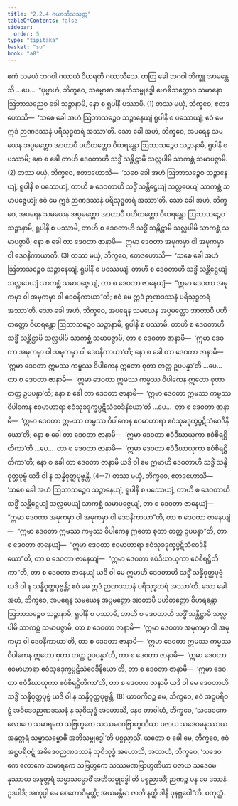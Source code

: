 ```yaml
---
title: "2.2.4 ဂယာသီသသုတ္တ"
tableOfContents: false
sidebar:
  order: 5
type: "tipitaka"
basket: "su"
book: "a8"
---
```



<DynamicBreadcrumb />

<Division number="64" book="a8">

<Paragraph number="652" book="a8">
ဧကံ သမယံ ဘဂဝါ ဂယာယံ ဝိဟရတိ ဂယာသီသေ. တတြ ခေါ ဘဂဝါ ဘိက္ခူ အာမန္တေသိ …ပေ…  “ပုဗ္ဗာဟံ, ဘိက္ခဝေ, သမ္ဗောဓာ အနဘိသမ္ဗုဒ္ဓေါ ဗောဓိသတ္တောဝ သမာနော ဩဘာသညေဝ ခေါ သဉ္ဇာနာမိ, နော စ ရူပါနိ ပဿာမိ. (1)
</Paragraph>

<Paragraph number="653" book="a8">
တဿ မယှံ, ဘိက္ခဝေ, ဧတဒဟောသိ—  ‘သစေ ခေါ အဟံ ဩဘာသဉ္စေဝ သဉ္ဇာနေယျံ ရူပါနိ စ ပဿေယျံ; ဧဝံ မေ ဣဒံ ဉာဏဒဿနံ ပရိသုဒ္ဓတရံ အဿာ’တိ.
</Paragraph>

<Paragraph number="654" book="a8">
သော ခေါ အဟံ, ဘိက္ခဝေ, အပရေန သမယေန အပ္ပမတ္တော အာတာပီ ပဟိတတ္တော ဝိဟရန္တော ဩဘာသဉ္စေဝ သဉ္ဇာနာမိ, ရူပါနိ စ ပဿာမိ; နော စ ခေါ တာဟိ ဒေဝတာဟိ သဒ္ဓိံ သန္တိဋ္ဌာမိ သလ္လပါမိ သာကစ္ဆံ သမာပဇ္ဇာမိ. (2)
</Paragraph>

<Paragraph number="655" book="a8">
တဿ မယှံ, ဘိက္ခဝေ, ဧတဒဟောသိ—  ‘သစေ ခေါ အဟံ ဩဘာသဉ္စေဝ သဉ္ဇာနေယျံ, ရူပါနိ စ ပဿေယျံ, တာဟိ စ ဒေဝတာဟိ သဒ္ဓိံ သန္တိဋ္ဌေယျံ သလ္လပေယျံ သာကစ္ဆံ သမာပဇ္ဇေယျံ; ဧဝံ မေ ဣဒံ ဉာဏဒဿနံ ပရိသုဒ္ဓတရံ အဿာ’တိ.
</Paragraph>

<Paragraph number="656" book="a8">
သော ခေါ အဟံ, ဘိက္ခဝေ, အပရေန သမယေန အပ္ပမတ္တော အာတာပီ ပဟိတတ္တော ဝိဟရန္တော ဩဘာသဉ္စေဝ သဉ္ဇာနာမိ, ရူပါနိ စ ပဿာမိ, တာဟိ စ ဒေဝတာဟိ သဒ္ဓိံ သန္တိဋ္ဌာမိ သလ္လပါမိ သာကစ္ဆံ သမာပဇ္ဇာမိ; နော စ ခေါ တာ ဒေဝတာ ဇာနာမိ—  ဣမာ ဒေဝတာ အမုကမှာ ဝါ အမုကမှာ ဝါ ဒေဝနိကာယာတိ. (3)
</Paragraph>

<Paragraph number="657" book="a8">
တဿ မယှံ, ဘိက္ခဝေ, ဧတဒဟောသိ—  ‘သစေ ခေါ အဟံ ဩဘာသဉ္စေဝ သဉ္ဇာနေယျံ, ရူပါနိ စ ပဿေယျံ, တာဟိ စ ဒေဝတာဟိ သဒ္ဓိံ သန္တိဋ္ဌေယျံ သလ္လပေယျံ သာကစ္ဆံ သမာပဇ္ဇေယျံ, တာ စ ဒေဝတာ ဇာနေယျံ—  “ဣမာ ဒေဝတာ အမုကမှာ ဝါ အမုကမှာ ဝါ ဒေဝနိကာယာ”တိ; ဧဝံ မေ ဣဒံ ဉာဏဒဿနံ ပရိသုဒ္ဓတရံ အဿာ’တိ.
</Paragraph>

<Paragraph number="658" book="a8">
သော ခေါ အဟံ, ဘိက္ခဝေ, အပရေန သမယေန အပ္ပမတ္တော အာတာပီ ပဟိတတ္တော ဝိဟရန္တော ဩဘာသဉ္စေဝ သဉ္ဇာနာမိ, ရူပါနိ စ ပဿာမိ, တာဟိ စ ဒေဝတာဟိ သဒ္ဓိံ သန္တိဋ္ဌာမိ သလ္လပါမိ သာကစ္ဆံ သမာပဇ္ဇာမိ, တာ စ ဒေဝတာ ဇာနာမိ—  ‘ဣမာ ဒေဝတာ အမုကမှာ ဝါ အမုကမှာ ဝါ ဒေဝနိကာယာ’တိ; နော စ ခေါ တာ ဒေဝတာ ဇာနာမိ—  ‘ဣမာ ဒေဝတာ ဣမဿ ကမ္မဿ ဝိပါကေန ဣတော စုတာ တတ္ထ ဥပပန္နာ’တိ …ပေ…  တာ စ ဒေဝတာ ဇာနာမိ—  ‘ဣမာ ဒေဝတာ ဣမဿ ကမ္မဿ ဝိပါကေန ဣတော စုတာ တတ္ထ ဥပပန္နာ’တိ; နော စ ခေါ တာ ဒေဝတာ ဇာနာမိ—  ‘ဣမာ ဒေဝတာ ဣမဿ ကမ္မဿ ဝိပါကေန ဧဝမာဟာရာ ဧဝံသုခဒုက္ခပ္ပဋိသံဝေဒိနိယော’တိ …ပေ…  တာ စ ဒေဝတာ ဇာနာမိ—  ‘ဣမာ ဒေဝတာ ဣမဿ ကမ္မဿ ဝိပါကေန ဧဝမာဟာရာ ဧဝံသုခဒုက္ခပ္ပဋိသံဝေဒိနိယော’တိ; နော စ ခေါ တာ ဒေဝတာ ဇာနာမိ—  ‘ဣမာ ဒေဝတာ ဧဝံဒီဃာယုကာ ဧဝံစိရဋ္ဌိတိကာ’တိ …ပေ…  တာ စ ဒေဝတာ ဇာနာမိ—  ‘ဣမာ ဒေဝတာ ဧဝံဒီဃာယုကာ ဧဝံစိရဋ္ဌိတိကာ’တိ; နော စ ခေါ တာ ဒေဝတာ ဇာနာမိ ယဒိ ဝါ မေ ဣမာဟိ ဒေဝတာဟိ သဒ္ဓိံ သန္နိဝုတ္ထပုဗ္ဗံ ယဒိ ဝါ န သန္နိဝုတ္ထပုဗ္ဗန္တိ. (4--7)
</Paragraph>

<Paragraph number="659" book="a8">
တဿ မယှံ, ဘိက္ခဝေ, ဧတဒဟောသိ—  ‘သစေ ခေါ အဟံ ဩဘာသဉ္စေဝ သဉ္ဇာနေယျံ, ရူပါနိ စ ပဿေယျံ, တာဟိ စ ဒေဝတာဟိ သဒ္ဓိံ သန္တိဋ္ဌေယျံ သလ္လပေယျံ သာကစ္ဆံ သမာပဇ္ဇေယျံ, တာ စ ဒေဝတာ ဇာနေယျံ—  “ဣမာ ဒေဝတာ အမုကမှာ ဝါ အမုကမှာ ဝါ ဒေဝနိကာယာ”တိ, တာ စ ဒေဝတာ ဇာနေယျံ—  “ဣမာ ဒေဝတာ ဣမဿ ကမ္မဿ ဝိပါကေန ဣတော စုတာ တတ္ထ ဥပပန္နာ”တိ, တာ စ ဒေဝတာ ဇာနေယျံ—  “ဣမာ ဒေဝတာ ဧဝမာဟာရာ ဧဝံသုခဒုက္ခပ္ပဋိသံဝေဒိနိယော”တိ, တာ စ ဒေဝတာ ဇာနေယျံ—  “ဣမာ ဒေဝတာ ဧဝံဒီဃာယုကာ ဧဝံစိရဋ္ဌိတိကာ”တိ, တာ စ ဒေဝတာ ဇာနေယျံ ယဒိ ဝါ မေ ဣမာဟိ ဒေဝတာဟိ သဒ္ဓိံ သန္နိဝုတ္ထပုဗ္ဗံ ယဒိ ဝါ န သန္နိဝုတ္ထပုဗ္ဗန္တိ; ဧဝံ မေ ဣဒံ ဉာဏဒဿနံ ပရိသုဒ္ဓတရံ အဿာ’တိ.
</Paragraph>

<Paragraph number="660" book="a8">
သော ခေါ အဟံ, ဘိက္ခဝေ, အပရေန သမယေန အပ္ပမတ္တော အာတာပီ ပဟိတတ္တော ဝိဟရန္တော ဩဘာသဉ္စေဝ သဉ္ဇာနာမိ, ရူပါနိ စ ပဿာမိ, တာဟိ စ ဒေဝတာဟိ သဒ္ဓိံ သန္တိဋ္ဌာမိ သလ္လပါမိ သာကစ္ဆံ သမာပဇ္ဇာမိ, တာ စ ဒေဝတာ ဇာနာမိ—  ‘ဣမာ ဒေဝတာ အမုကမှာ ဝါ အမုကမှာ ဝါ ဒေဝနိကာယာ’တိ, တာ စ ဒေဝတာ ဇာနာမိ—  ‘ဣမာ ဒေဝတာ ဣမဿ ကမ္မဿ ဝိပါကေန ဣတော စုတာ တတ္ထ ဥပပန္နာ’တိ, တာ စ ဒေဝတာ ဇာနာမိ—  ‘ဣမာ ဒေဝတာ ဧဝမာဟာရာ ဧဝံသုခဒုက္ခပ္ပဋိသံဝေဒိနိယော’တိ, တာ စ ဒေဝတာ ဇာနာမိ—  ‘ဣမာ ဒေဝတာ ဧဝံဒီဃာယုကာ ဧဝံစိရဋ္ဌိတိကာ’တိ, တာ စ ဒေဝတာ ဇာနာမိ ယဒိ ဝါ မေ ဒေဝတာဟိ သဒ္ဓိံ သန္နိဝုတ္ထပုဗ္ဗံ ယဒိ ဝါ န သန္နိဝုတ္ထပုဗ္ဗန္တိ. (8)
</Paragraph>

<Paragraph number="661" book="a8">
ယာဝကီဝဉ္စ မေ, ဘိက္ခဝေ, ဧဝံ အဋ္ဌပရိဝဋ္ဋံ အဓိဒေဝဉာဏဒဿနံ န သုဝိသုဒ္ဓံ အဟောသိ, နေဝ တာဝါဟံ, ဘိက္ခဝေ, ‘သဒေဝကေ လောကေ သမာရကေ သဗြဟ္မကေ သဿမဏဗြာဟ္မဏိယာ ပဇာယ သဒေဝမနုဿာယ အနုတ္တရံ သမ္မာသမ္ဗောဓိံ အဘိသမ္ဗုဒ္ဓေါ’တိ ပစ္စညာသိံ. ယတော စ ခေါ မေ, ဘိက္ခဝေ, ဧဝံ အဋ္ဌပရိဝဋ္ဋံ အဓိဒေဝဉာဏဒဿနံ သုဝိသုဒ္ဓံ အဟောသိ, အထာဟံ, ဘိက္ခဝေ, ‘သဒေဝကေ လောကေ သမာရကေ သဗြဟ္မကေ သဿမဏဗြာဟ္မဏိယာ ပဇာယ သဒေဝမနုဿာယ အနုတ္တရံ သမ္မာသမ္ဗောဓိံ အဘိသမ္ဗုဒ္ဓေါ’တိ ပစ္စညာသိံ; ဉာဏဉ္စ ပန မေ ဒဿနံ ဥဒပါဒိ; အကုပ္ပါ မေ စေတောဝိမုတ္တိ; အယမန္တိမာ ဇာတိ နတ္ထိ ဒါနိ ပုနဗ္ဘဝေါ”တိ.

</Paragraph>
</Division>

<Paragraph number="662" type="center" book="a8">
စတုတ္ထံ.
</Paragraph>